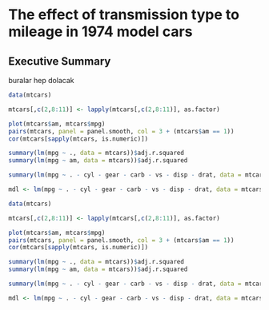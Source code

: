 The effect of transmission type to mileage in 1974 model cars
===

## Executive Summary
buralar hep dolacak

```r
data(mtcars)

mtcars[,c(2,8:11)] <- lapply(mtcars[,c(2,8:11)], as.factor)

plot(mtcars$am, mtcars$mpg)
pairs(mtcars, panel = panel.smooth, col = 3 + (mtcars$am == 1))
cor(mtcars[sapply(mtcars, is.numeric)])

summary(lm(mpg ~ ., data = mtcars))$adj.r.squared
summary(lm(mpg ~ am, data = mtcars))$adj.r.squared

summary(lm(mpg ~ . - cyl - gear - carb - vs - disp - drat, data = mtcars))

mdl <- lm(mpg ~ . - cyl - gear - carb - vs - disp - drat, data = mtcars)

```

```r
data(mtcars)

mtcars[,c(2,8:11)] <- lapply(mtcars[,c(2,8:11)], as.factor)

plot(mtcars$am, mtcars$mpg)
pairs(mtcars, panel = panel.smooth, col = 3 + (mtcars$am == 1))
cor(mtcars[sapply(mtcars, is.numeric)])

summary(lm(mpg ~ ., data = mtcars))$adj.r.squared
summary(lm(mpg ~ am, data = mtcars))$adj.r.squared

summary(lm(mpg ~ . - cyl - gear - carb - vs - disp - drat, data = mtcars))

mdl <- lm(mpg ~ . - cyl - gear - carb - vs - disp - drat, data = mtcars)
```
